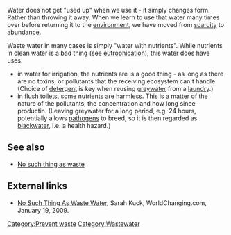 Water does not get "used up" when we use it - it simply changes form. Rather than throwing it away. When we learn to use that water many times over before returning it to the [[environment]], we have moved from [[scarcity]] to [[abundance]].

Waste water in many cases is simply "water with nutrients". While nutrients in clean water is a bad thing (see [[eutrophication]]), this water does have uses:
* in water for irrigation, the nutrients are is a good thing - as long as there are no toxins, or pollutants that the receiving ecosystem can't handle. (Choice of [[detergent]] is key when reusing [[greywater]] from a [[laundry]].)
* in [[flush toilets]], some nutrients are harmless. This is a matter of the nature of the pollutants, the concentration and how long since productin. (Leaving greywater for a long period, e.g. 24 hours, potentially allows [[pathogens]] to breed, so it is then regarded as [[blackwater]], i.e. a health hazard.)

== See also ==
* [[No such thing as waste]]

== External links ==
* [http://www.worldchanging.com/archives/009320.html No Such Thing As Waste Water], Sarah Kuck, WorldChanging.com, January 19, 2009.

[[Category:Prevent waste]]
[[Category:Wastewater]]
